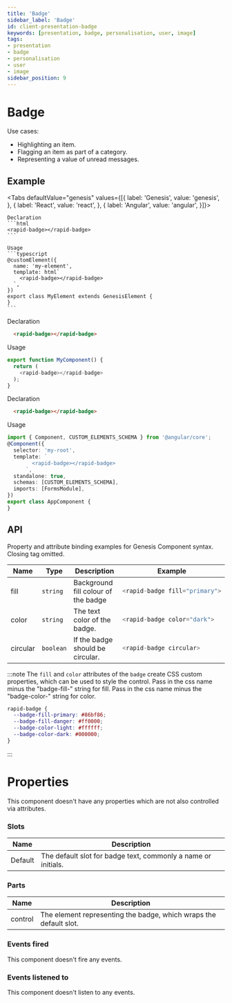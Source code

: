 ```yaml
---
title: 'Badge'
sidebar_label: 'Badge'
id: client-presentation-badge
keywords: [presentation, badge, personalisation, user, image]
tags:
- presentation
- badge
- personalisation
- user
- image
sidebar_position: 9
---
```



# Badge

Use cases:
* Highlighting an item.
* Flagging an item as part of a category.
* Representing a value of unread messages.

## Example

<BadgeDemo />

<Tabs defaultValue="genesis" values={[{ label: 'Genesis', value: 'genesis', }, { label: 'React', value: 'react', }, { label: 'Angular', value: 'angular', }]}>

  <TabItem value="genesis">

    Declaration
    ```html
    <rapid-badge></rapid-badge>
    ```

    Usage
    ```typescript
    @customElement({
      name: 'my-element',
      template: html`
        <rapid-badge></rapid-badge>
      `,
    })
    export class MyElement extends GenesisElement {
    }
    ```

  </TabItem>
  <TabItem value="react">

  Declaration
  ```html
    <rapid-badge></rapid-badge>
  ```
  Usage
  ```typescript
  export function MyComponent() {
    return (
      <rapid-badge></rapid-badge>
    );
  }
  ```
</TabItem>
  <TabItem value="angular">

  Declaration
  ```html
    <rapid-badge></rapid-badge>
  ```

  Usage
  ```typescript
  import { Component, CUSTOM_ELEMENTS_SCHEMA } from '@angular/core';
  @Component({
    selector: 'my-root',
    template: `
          <rapid-badge></rapid-badge>
        `,
    standalone: true,
    schemas: [CUSTOM_ELEMENTS_SCHEMA],
    imports: [FormsModule],
  })
  export class AppComponent {
  }
  ```
</TabItem>
</Tabs>

## API

 Property and attribute binding examples for Genesis Component syntax. Closing tag omitted.

<table>
  <thead><tr><th>Name</th><th>Type</th><th>Description</th><th>Example</th></tr></thead>
  <tbody>
    <tr>
      <td>fill</td>
      <td><code>string</code></td>
      <td>Background fill colour of the badge</td>
<td>

```typescript
<rapid-badge fill="primary">
```

</td>
    </tr>
    <tr>
      <td>color</td>
      <td><code>string</code></td>
      <td>The text color of the badge.</td>
<td>

```typescript
<rapid-badge color="dark">
```

</td>
    </tr>
    <tr>
      <td>circular</td>
      <td><code>boolean</code></td>
      <td>If the badge should be circular.</td>
<td>

```typescript
<rapid-badge circular>
```

</td>
    </tr>
  </tbody>
</table>

:::note
  The `fill` and `color` attributes of the `badge` create CSS custom properties, which can be used to style the control.
  Pass in the css name minus the "badge-fill-" string for fill.
  Pass in the css name minus the "badge-color-" string for color.

```css
rapid-badge {
  --badge-fill-primary: #86bf86;
  --badge-fill-danger: #ff0000;
  --badge-color-light: #ffffff;
  --badge-color-dark: #000000;
}
```
:::

# Properties

This component doesn't have any properties which are not also controlled via attributes.

### Slots

| Name | Description |
|---|---|
| Default |The default slot for badge text, commonly a name or initials. |

### Parts

| Name | Description |
|---|---|
| control | The element representing the badge, which wraps the default slot. |

### Events fired

This component doesn't fire any events.

### Events listened to

This component doesn't listen to any events.
